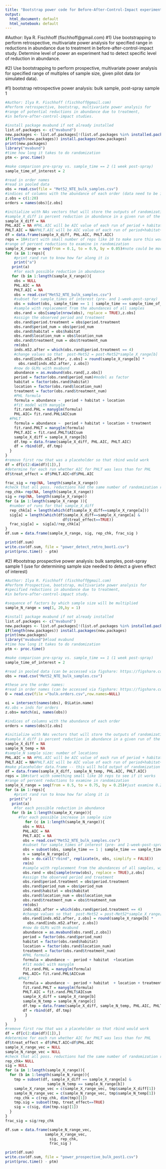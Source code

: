 ```yaml
---
title: "Bootstrap power code for Before-After-Control-Impact experiments"
output:
  html_document: default
  html_notebook: default
---
```

#Author: Ilya R. Fischhoff (fischhoff@gmail.com)
#1) Use bootstrapping to perform retrospective, multivariate power analysis for specified range in reductions in abundance due to treatment in before-after-control-impact study. Determine level of power an experiment had to detect specific level of reduction in abundance.   

#2) Use bootstrapping to perform prospective, multivariate power analysis for specified range of multiples of sample size, given pilot data (or simulated data). 

#1) bootstrap retrospective power analysis: bulk sample, post-spray sample 1 
```r
#Author: Ilya R. Fischhoff (fischhoff@gmail.com)
#Perform retrospective, bootstrap, multivariate power analysis for
#range of potential reductions in abundance due to treatment, 
#in before-after-control-impact studies. 

#install package mvabund if not already installed
list.of.packages <- c("mvabund")
new.packages <- list.of.packages[!(list.of.packages %in% installed.packages()[,"Package"])]
if(length(new.packages)) install.packages(new.packages)
print(new.packages)
library("mvabund")
#time how long it takes to do randomization
ptm <- proc.time()

#make comparison pre-spray vs. sample_time == 2 (1 week post-spray)
sample_time_of_interest = 2

#read in order names
#read in pooled data
obs = read.csv(file = "Met52_NTE_bulk_samples.csv")
#indices of columns with the abundance of each order (data need to be in wide format)
z.obs = c(1:20)
orders = names(obs)[z.obs]

#initialize with NAs vectors that will store the outputs of randomization runs 
#sample_X_diff is percent reduction in abundance in a given run of the randomization
sample_X_diff = NA
PHL.AIC = NA #PHL.AIC will be AIC value of each run of period + habitat +location model
PHLT.AIC = NA#PHLT.AIC will be AIC value of each run of period+habitat+location+treatment model
df = data.frame(sample_X_diff, PHL.AIC, PHLT.AIC)
reps = 10#start with small number of reps like 10 to make sure this works 
#range of percent reductions to examine in randomization
sample_X_range = seq(from = 0.1, to = 0.9, by = 0.05)#note could be modified to examine increase in abundance
for (a in 1:reps){
    #print rand run to know how far along it is
    print("a") 
   print(a)
    #for each possible reduction in abundance
   for (b in 1:length(sample_X_range)){
    obs = NULL
    PHL.AIC = NA
    PHLT.AIC = NA
    obs = read.csv("Met52_NTE_bulk_samples.csv")
    #subset for sample_times of interest (pre- and 1-week-post-spray)
    obs = subset(obs, sample_time == 1 | sample_time == sample_time_of_interest)
    #sample with replacement from the abundances of all samples    
    obs.rand = obs[sample(nrow(obs), replace = TRUE),z.obs]
    #assign the observed period and treatment
    obs.rand$period.treatment = obs$period.treatment
    obs.rand$period_num = obs$period_num
    obs.rand$habitat = obs$habitat
    obs.rand$location_num = obs$location_num
    obs.rand$treatment_num = obs$treatment_num
    rm(obs)
    inds.m52.after = which(obs.rand$period.treatment == 4)
    #change values so that  post-Met52 = post-Met52*sample_X_range[b]
    obs.rand[inds.m52.after, z.obs] = round(sample_X_range[b] * 
      obs.rand[inds.m52.after, z.obs])
    #now do GLMs with mvabund
    abundance = as.mvabund(obs.rand[,z.obs])
    period = factor(obs.rand$period_num)#model as factor
    habitat = factor(obs.rand$habitat)
    location = factor(obs.rand$location_num)
    treatment = factor(obs.rand$treatment_num)
    #PHL formula
    formula = abundance ~  period + habitat + location  
    #fit model with manyglm
    fit.rand.PHL = manyglm(formula)
    PHL.AIC= fit.rand.PHL$AICsum
  #PHLT
    formula = abundance ~  period + habitat + location + treatment 
    fit.rand.PHLT = manyglm(formula)
    PHLT.AIC = fit.rand.PHLT$AICsum
    sample_X_diff = sample_X_range[b]
    df.tmp = data.frame(sample_X_diff, PHL.AIC, PHLT.AIC)
    df = rbind(df, df.tmp)
  }
}
#remove first row that was a placeholder so that rbind would work
df = df[c(2:dim(df)[1]),]
#determine for each run whether AIC for PHLT was less than for PHL
df$treat_effect = df$PHLT.AIC<df$PHL.AIC

frac_sig = rep(NA, length(sample_X_range))
#check that all poss. reductions had the same number of randomization runs
rep_chk= rep(NA, length(sample_X_range))
sig = rep(NA, length(sample_X_range))
for (a in 1:length(sample_X_range )){
  #number of runs for that sample_X_diff
  rep_chk[a] = length(which(df$sample_X_diff==sample_X_range[a]))
  sig[a] = length(which(df$sample_X_diff==sample_X_range[a] & 
                          df$treat_effect==TRUE))
  frac_sig[a] =  sig[a]/rep_chk[a]
}
df.sum = data.frame(sample_X_range, sig, rep_chk, frac_sig )

print(df.sum)
write.csv(df.sum, file = "power_detect_retro_boot1.csv")
print(proc.time() - ptm)

```

#2) #bootstrap prospective power analysis: bulk samples, post-spray sample 1 (use for determining sample size needed to detect a given effect of interest)
```r
#Author: Ilya R. Fischhoff (fischhoff@gmail.com)
#Perform Prospective, bootstrap, multivariate power analysis for
#specified reductions in abundance due to treatment, 
#in before-after-control-impact study. 

#sequence of factors by which sample size will be multiplied
sample_N_range = seq(1, 20,by = 1)

#install package mvabund if not already installed
list.of.packages <- c("mvabund")
new.packages <- list.of.packages[!(list.of.packages %in% installed.packages()[,"Package"])]
if(length(new.packages)) install.packages(new.packages)
print(new.packages)
library("mvabund")#load mvabund
#time how long it takes to do randomization
ptm <- proc.time()

#make comparison pre-spray vs. sample_time == 1 (1 week post-spray)
sample_time_of_interest = 2

#read in pooled data (can be accessed via figshare: https://figshare.com/s/7d06cefd230a2a5bde52)
obs = read.csv("Met52_NTE_bulk_samples.csv")

#these are the order names:
#read in order names (can be accessed via figshare: https://figshare.com/s/7d06cefd230a2a5bde52)
O = read.csv(file ="bulk.orders.csv",row.names=NULL) 

oi = intersect(names(obs), O$Latin.name)
#z.obs = inds for orders
z.obs= match(oi, names(obs))

#indices of columns with the abundance of each order
orders = names(obs)[z.obs]

#initialize with NAs vectors that will store the outputs of randomization runs 
#sample_X_diff is percent reduction in abundance in a given run of the randomization
sample_X_diff = NA
sample_N_temp = NA
#sample_N sample size: number of locations
PHL.AIC = NA #PHL.AIC will be AIC value of each run of period + habitat +location model
PHLT.AIC = NA#PHLT.AIC will be AIC value of each run of period+habitat+location+treatment model
#make placeholder data.frame -- this will hold output of randomization runs
df = data.frame(sample_X_diff, sample_N_temp, PHL.AIC, PHLT.AIC)
reps = 10#start with something small like 10 reps to see if it works
#range of percent reductions to examine in randomization
sample_X_range = seq(from = 0.5, to = 0.75, by = 0.25)#just examine 0.25% reduction and 50% reduction
for (a in 1:reps){
    #print rand run to know how far along it is
  print("a") 
   print(a)
    #for each possible reduction in abundance
   for (b in 1:length(sample_X_range)){
      #for each possible increase in sample size
         for (c in 1:length(sample_N_range)){
        obs = NULL
        PHL.AIC = NA
        PHLT.AIC = NA
        obs = read.csv("Met52_NTE_bulk_samples.csv")
        #subset for sample_times of interest (pre- and 1-week-post-spray)
        obs = subset(obs, sample_time == 1 | sample_time == sample_time_of_interest)
        n = sample_N_range[c]
        obs = do.call("rbind", replicate(n, obs, simplify = FALSE))
        rm(n)
        #sample with replacement from the abundances of all samples, with number of samples =         sample_N_range[c]*nrow(obs)    
        obs.rand = obs[sample(nrow(obs), replace = TRUE),z.obs]
        #assign the observed period and treatment
        obs.rand$period.treatment = obs$period.treatment
        obs.rand$period_num = obs$period_num
        obs.rand$habitat = obs$habitat
        obs.rand$location_num = obs$location_num
        obs.rand$treatment_num = obs$treatment_num
        rm(obs)
        inds.m52.after = which(obs.rand$period.treatment == 4)
        #change values so that  post-Met52 = post-Met52*sample_X_range[b]
        obs.rand[inds.m52.after, z.obs] = round(sample_X_range[b] * 
          obs.rand[inds.m52.after, z.obs])
        #now do GLMs with mvabund
        abundance = as.mvabund(obs.rand[,z.obs])
        period = factor(obs.rand$period_num)
        habitat = factor(obs.rand$habitat)
        location = factor(obs.rand$location_num)
        treatment = factor(obs.rand$treatment_num)
        #PHL formula
        formula = abundance ~  period + habitat  +location
        #fit model with manyglm
        fit.rand.PHL = manyglm(formula)
        PHL.AIC= fit.rand.PHL$AICsum
      #PHLT
        formula = abundance ~  period + habitat  + location + treatment 
        fit.rand.PHLT = manyglm(formula)
        PHLT.AIC = fit.rand.PHLT$AICsum
        sample_X_diff = sample_X_range[b]
        sample_N_temp = sample_N_range[c]
        df.tmp = data.frame(sample_X_diff, sample_N_temp, PHL.AIC, PHLT.AIC)
        df = rbind(df, df.tmp)
         }
    }
}
#remove first row that was a placeholder so that rbind would work
df = df[c(2:dim(df)[1]),]
#determine for each run whether AIC for PHLT was less than for PHL
df$treat_effect = df$PHLT.AIC<df$PHL.AIC
sample_X_range_vec = NULL
sample_N_range_vec = NULL
#check that all poss. reductions had the same number of randomization runs
rep_chk= NULL
sig = NULL
for (a in 1:length(sample_X_range)){
  for (b in 1:length(sample_N_range)){
    tmp = subset(df, sample_X_diff == sample_X_range[a] &
                   sample_N_temp == sample_N_range[b])
    sample_X_range_vec = c(sample_X_range_vec, tmp$sample_X_diff[1])
    sample_N_range_vec = c(sample_N_range_vec, tmp$sample_N_temp[1])
    rep_chk = c(rep_chk, dim(tmp)[1])
    tmp.sig = subset(tmp, treat_effect==TRUE)
    sig = c(sig, dim(tmp.sig)[1])
  }
}
frac_sig = sig/rep_chk

df.sum = data.frame(sample_N_range_vec,
                  sample_X_range_vec, 
                    sig, rep_chk, 
                    frac_sig )

print(df.sum)
write.csv(df.sum, file = "power_prospective_bulk_post1.csv")
print(proc.time() - ptm)

```


